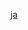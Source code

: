 {{Documentation subpage}}

{{Expand_language/howto|Japanese|日語}}

<includeonly>
<!-- 本行下加入模板的分類 -->
[[Category:依語言分類的擴充模板|ja]]
</includeonly>